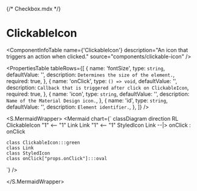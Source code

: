 {/* Checkbox.mdx */}



<Meta of={ClickableIcon} />

# ClickableIcon

<ComponentInfoTable
  name={'ClickableIcon'}
  description="An icon that triggers an action when clicked."
  source="components/clickable-icon"
/>

<PropertiesTable
  tableRows={[
    {
      name: 'fontSize',
      type: `string`,
      defaultValue: '',
      description: `Determines the size of the element.`,
      required: true,
    },
    {
      name: 'onClick',
      type: `() => void`,
      defaultValue: '',
      description: `Callback that is triggered after click on ClickableIcon`,
      required: true,
    },
    {
      name: 'icon',
      type: `string`,
      defaultValue: '',
      description: `Name of the Material Design icon.`,
    },
    {
      name: 'id',
      type: `string`,
      defaultValue: '',
      description: `Element identifier.`,
    },
  ]}
/>

<Canvas story={ClickableIcon} withToolbar />

<S.MermaidWrapper>
  <Mermaid
    chart={`
     classDiagram
     direction RL
    ClickableIcon "1" <-- "1" Link
    Link "1" <-- "1" StyledIcon
    Link --|>  onClick : onClick

    class ClickableIcon:::green
    class Link
    class StyledIcon
    class onClick["props.onClick"]:::oval

`}
/>

</S.MermaidWrapper>

<ReferenceList tableRows={[]} />
